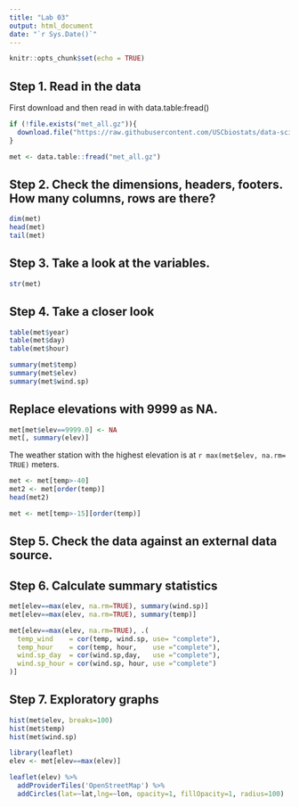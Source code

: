 ```yaml
---
title: "Lab 03"
output: html_document
date: "`r Sys.Date()`"
---
```


```r
knitr::opts_chunk$set(echo = TRUE)
```

## Step 1. Read in the data
First download and then read in with data.table:fread()

```r
if (!file.exists("met_all.gz")){
  download.file("https://raw.githubusercontent.com/USCbiostats/data-science-data/master/02_met/met_all.gz", "met_all.gz", method="libcurl", timeout = 60)
}

met <- data.table::fread("met_all.gz")
```

## Step 2. Check the dimensions, headers, footers. How many columns, rows are there?

```r
dim(met)
head(met)
tail(met)
```
## Step 3. Take a look at the variables.

```r
str(met)
```


## Step 4. Take a closer look

```r
table(met$year)
table(met$day)
table(met$hour)
```

```r
summary(met$temp)
summary(met$elev)
summary(met$wind.sp)
```

## Replace elevations with 9999 as NA.

```r
met[met$elev==9999.0] <- NA
met[, summary(elev)]
```
The weather station with the highest elevation is at `r max(met$elev, na.rm= TRUE)` meters.

```r
met <- met[temp>-40]
met2 <- met[order(temp)]
head(met2)
```

```r
met <- met[temp>-15][order(temp)]
```

## Step 5. Check the data against an external data source.


## Step 6. Calculate summary statistics

```r
met[elev==max(elev, na.rm=TRUE), summary(wind.sp)]
met[elev==max(elev, na.rm=TRUE), summary(temp)]
```
```r
met[elev==max(elev, na.rm=TRUE), .(
  temp_wind    = cor(temp, wind.sp, use= "complete"),
  temp_hour    = cor(temp, hour,    use ="complete"),
  wind.sp_day  = cor(wind.sp,day,   use ="complete"),
  wind.sp_hour = cor(wind.sp, hour, use ="complete")
)]
```



## Step 7. Exploratory graphs
```r
hist(met$elev, breaks=100)
hist(met$temp)
hist(met$wind.sp)
```

```r
library(leaflet)
elev <- met[elev==max(elev)]
```

```r
leaflet(elev) %>%
  addProviderTiles('OpenStreetMap') %>% 
  addCircles(lat=~lat,lng=~lon, opacity=1, fillOpacity=1, radius=100)
```